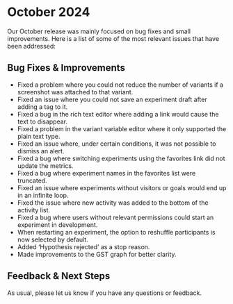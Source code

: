 # October 2024

Our October release was mainly focused on bug fixes and small
improvements. Here is a list of some of the most relevant issues that have
been addressed:

## Bug Fixes & Improvements

-   Fixed a problem where you could not reduce the number of variants if a
    screenshot was attached to that variant.
-   Fixed an issue where you could not save an experiment draft after
    adding a tag to it.
-   Fixed a bug in the rich text editor where adding a link would cause
    the text to disappear.
-   Fixed a problem in the variant variable editor where it only
    supported the plain text type.
-   Fixed an issue where, under certain conditions, it was not possible to
    dismiss an alert.
-   Fixed a bug where switching experiments using the favorites link did
    not update the metrics.
-   Fixed a bug where experiment names in the favorites list were
    truncated.
-   Fixed an issue where experiments without visitors or goals would end
    up in an infinite loop.
-   Fixed the issue where new activity was added to the bottom of the
    activity list.
-   Fixed a bug where users without relevant permissions could start an
    experiment in development.
-   When restarting an experiment, the option to reshuffle participants is
    now selected by default.
-   Added ‘Hypothesis rejected’ as a stop reason.
-   Made improvements to the GST graph for better clarity.

## Feedback & Next Steps

As usual, please let us know if you have any questions or feedback.
